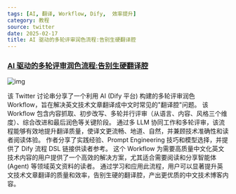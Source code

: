```yaml
---
tags: [AI, 翻译, Workflow, Dify,  效率提升]
category: 教程
source: twitter
date: 2025-02-17
title: AI 驱动的多轮评审润色流程:告别生硬翻译腔
---
```


### [AI 驱动的多轮评审润色流程:告别生硬翻译腔](https://twitter-thread.com/t/1890763351179051094)

![img](https://img.mengpeng.tech/i/2025/02/17/67b2c2f7d0781.webp)

该 Twitter 讨论串分享了一个利用 AI (Dify 平台) 构建的多轮评审润色 Workflow，旨在解决英文技术文章翻译成中文时常见的"翻译腔"问题。  该 Workflow 包含内容抓取、初步改写、多轮并行评审（从语言、内容、风格三个维度）、综合改进和最后润色等关键阶段。  通过多 LLM 协同工作和多轮评审，该流程能够有效地提升翻译质量，使译文更流畅、地道、自然，并兼顾技术准确性和读者阅读体验。  作者分享了实践经验、Prompt Engineering 技巧和模型选择，并提供了 Dify 流程 DSL 链接供读者参考。  这个 Workflow  为需要高质量中文化英文技术内容的用户提供了一个高效的解决方案，尤其适合需要阅读和分享智能体 (Agent) 等领域英文资料的读者。  通过学习和应用此流程，用户可以显著提升英文技术文章翻译的质量和效率，告别生硬的翻译腔，产出更优质的中文技术博客内容。 